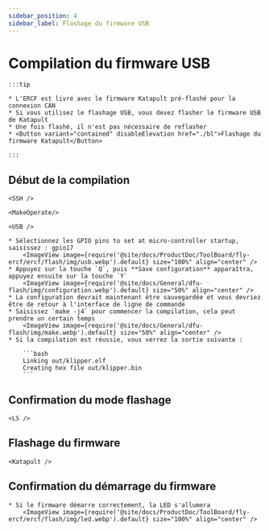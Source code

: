 ```yaml
---
sidebar_position: 4
sidebar_label: Flashage du firmware USB
---
```





# Compilation du firmware USB

    :::tip

    * L'ERCF est livré avec le firmware Katapult pré-flashé pour la connexion CAN
    * Si vous utilisez le flashage USB, vous devez flasher le firmware USB de Katapult
    * Une fois flashé, il n'est pas nécessaire de reflasher
    * <Button variant="contained" disableElevation href="./bl">Flashage du firmware Katapult</Button>

    :::

## Début de la compilation

    <SSH />

    <MakeOperate/>

    <USB />

    * Sélectionnez les GPIO pins to set at micro-controller startup, saisissez : gpio17
        <ImageView image={require('@site/docs/ProductDoc/ToolBoard/fly-ercf/ercf/flash/img/usb.webp').default} size="100%" align="center" />
    * Appuyez sur la touche `Q`, puis **Save configuration** apparaîtra, appuyez ensuite sur la touche `Y`
        <ImageView image={require('@site/docs/General/dfu-flash/img/configuration.webp').default} size="50%" align="center" />
    * La configuration devrait maintenant être sauvegardée et vous devriez être de retour à l'interface de ligne de commande
    * Saisissez `make -j4` pour commencer la compilation, cela peut prendre un certain temps
        <ImageView image={require('@site/docs/General/dfu-flash/img/make.webp').default} size="50%" align="center" />
    * Si la compilation est réussie, vous verrez la sortie suivante :

        ```bash
        Linking out/klipper.elf
        Creating hex file out/klipper.bin
        ```

## Confirmation du mode flashage


    <LS />


## Flashage du firmware
    
    <Katapult />

## Confirmation du démarrage du firmware

    * Si le firmware démarre correctement, la LED s'allumera
        <ImageView image={require('@site/docs/ProductDoc/ToolBoard/fly-ercf/ercf/flash/img/led.webp').default} size="100%" align="center" />